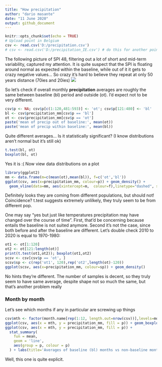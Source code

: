 ```yaml
---
title: "How precipitation"
author: "dario masante"
date: "11 June 2020"
output: github_document
---
```


```r
knitr::opts_chunk$set(echo = TRUE)
# Upload point in Belgium
csv <- read.csv('D:/precipitation.csv')
# csv <- read.csv('D:/precipitation_IE.csv') # do this for another point
```

The following picture of SPI 48, filtering out a lot of short and mid-term variability, captured my attention. It is quite suspect that the SPI is floating around normal as expected within the baseline, while out of it it gets to crazy negative values... So crazy  it's hard to believe they repeat at only 50 years distance (70ies and 20ies)
![](D:/spi48.PNG) 

So let's check if overall monthly **precipitation** averages are roughly the same between baseline (bl) period and outside (ot). I'd expect not to be very different.

```r
csv$p <- NA; csv$p[c(1:120,481:593)] <- 'ot'; csv$p[121:480] <- 'bl'
bl <- csv$precipitation_mm[csv$p == 'bl']
ot <- csv$precipitation_mm[csv$p == 'ot']
paste('mean of precip out of baseline:', mean(ot))
paste('mean of precip within baseline:', mean(bl))
```

Quite different averages... Is it statistically significant? (I know distributions aren't normal but it's still ok)

```r
t.test(bl, ot)
boxplot(bl, ot)
```

Yes it is :( Now view data distributions on a plot

```r
library(ggplot2)
mm <- data.frame(m=c(mean(ot),mean(bl)), f=c('ot','bl'))
ggplot(csv, aes(x=precipitation_mm, colour=p)) + geom_density() +
  geom_vline(data=mm, aes(xintercept=m,  colour=f),linetype="dashed", size=1)
```

Definitely looks they are coming from different populations, but should not!
Coincidence? t.test suggests extremely unlilkely, they truly seem to be from different pop.

One may say "yes but just like temperatures precipitation may have changed over the course of time".
First, that'd be concerning because entails the baseline is not suited anymore. Second it's not the case, since both before and after the baseline are different.
Let's double check 2010 to 2020 is equal to 1970-1980:

```r
ot1 <- ot[1:120]
ot2 <- ot[121:length(ot)]
print(t.test(ot1,ot2)); boxplot(ot1,ot2)
scsv <- csv[csv$p == 'ot', ]
scsv$sp <- c(rep('ot1', 120),rep('ot2',length(ot)-120))
ggplot(scsv, aes(x=precipitation_mm, colour=sp)) + geom_density() 
```

No hints they're different. The number of samples is decent, so they truly seem to have same average, despite shape not so much the same, but that's another problem really

### Month by month
Let's see which months if any in particular are screwing up things

```r
csv$mth <- factor(month.name[rep(1:12, length.out=nrow(csv))],levels=month.name)
ggplot(csv, aes(x = mth, y = precipitation_mm, fill = p)) + geom_boxplot()
ggplot(csv, aes(x = mth, y = precipitation_mm, fill = p)) + 
  stat_summary(
    fun = mean,
    geom = 'line',
    aes(group = p, colour = p)
  ) + labs(title='Averages of baseline (bl) months vs non-baseline months (ot)')
```

Well, this one is quite explicit.

